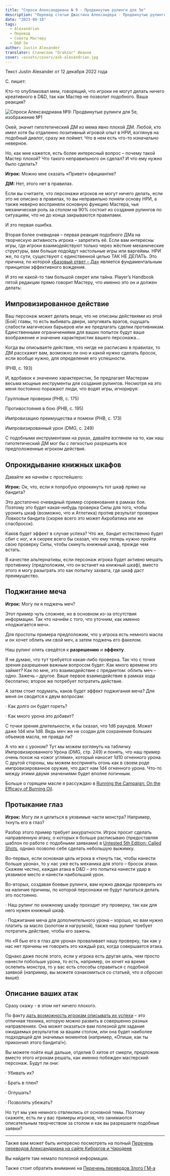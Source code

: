 ```yaml
---
title: "Спроси Александриана № 9 - Продвинутые рулинги для 5е"
description: "Перевод статьи Джастина Александера - Продвинутые рулинги для 5е"
date: "2023-09-18"
tags:
  - Alexandrian
  - Перевод
  - Советы Мастеру
  - D&D 5e
author: Justin Alexander
translator: Станислав "Drakzar" Иванов
cover: ~assets/covers/ask-alexandrian.jpg
---
```


Текст Justin Alexander от 12 декабря 2022 года

C. пишет:

Кто-то опубликовал мем, говорящий, что игроки не могут делать ничего креативного в D&D, так как Мастер не позволит подобного. Ваша реакция?

![Спроси Александриана №9: Продвинутые рулинги для 5е, изображение №1](/images/alexandrian-ask9.jpg)

Окей, значит гипотетический ДМ из мема явно плохой ДМ. Любой, кто имел хотя бы отдаленно позитивный игровой опыт в НРИ, взглянув на подобный диалог, сразу же поймет. Что в нем есть что-то изначально неверное.

Но, как мне кажется, есть более интересный вопрос – почему такой Мастер плохой? Что такого неправильного он сделал? И что ему нужно было сделать?

**Игрок:** Можно мне сказать «Привет» официантке?

**ДМ:** Нет, этого нет в правилах.

Если вы считаете, что персонажи игроков не могут ничего делать, если это не описано в правилах, то вы неправильно поняли основу НРИ, а также неверно восприняли основную функцию Мастера, чья механическая роль за столом на 90% состоит из создания рулингов по ситуациям, что не до конца закрываются правилами.

И это первая ошибка.

Вторая более очевидная – первая реакция подобного ДМа на творческую активность игрока – запретить её. Если вам интересны игры, где игроки взаимодействуют только через жёсткие механические структуры, вам больше подойдут настольные игры или варгеймы. НРИ же, по сути, существуют с единственной целью ТАК НЕ ДЕЛАТЬ. Это причина, по которой [«Базовый ответ – Да»](/posts/translations/alexandrian-art-of-rulings-4) является фундаментальным принципом эффективного вождения.

И это не какой-то там большой секрет или тайна. Player’s Handbook пятой редакции прямо говорит Мастеру, что именно это он и должен делать:

## Импровизированное действие

Ваш персонаж может делать вещи, что не описаны действиями из этой [Бой] главы, то есть выбивать двери, запугивать врагов, ощущать слабости магических барьеров или же предлагать сделки противникам. Единственными ограничениями для ваших попыток будут ваше воображение и значение характеристик вашего персонажа…

Когда вы описываете действие, что нигде не расписано в правилах, то ДМ расскажет вам, возможно ли оно и какой нужно сделать бросок, если вообще нужно, для определения его успешности.

(PHB, с. 193)

И, вдобавок к значению характеристик, 5е предлагает Мастерам весьма мощные инструменты для создания рулингов. Несмотря на это меня постоянно поражают люди, что водят игры, игнорируя:

Групповые проверки (PHB, с. 175)

Противостояния в бою (PHB, с. 195)

Импровизацию преимущества и помехи (PHB, с. 173)

Импровизированный урон (DMG, с. 249)

С подобными инструментами на руках, давайте взглянем на то, как наш гипотетический ДМ мог бы с легкостью разрешить все предположенные игроком действия.

## Опрокидывание книжных шкафов

Давайте же начнём с простейшего:

**Игрок:** Ок, что, если я попробую опрокинуть тот шкаф прямо на бандита?

Это достаточно очевидный пример соревнования в рамках боя. Поэтому это будет какая-нибудь проверка Силы для того, чтобы уронить шкаф (возможно, что и Атлетика) против результат проверки Ловкости бандита (скорее всего это может Акробатика или же спасбросок).

Каков будет эффект в случае успеха? Что же, бандит естественно будет сбит с ног, и я скорее всего бы сказал, что ему теперь нужно пройти свою проверку Силы, чтобы скинуть книжный шкаф, прежде чем встать.

В качестве альтернативы, если персонаж игрока будет активно мешать противнику (предположим, что он встанет на книжный шкаф), вместо этого я могу разыграть это как попытку захвата, где шкаф даст преимущество.

## Поджигание меча

**Игрок:** Могу ли я поджечь меч?

Этот пример чуть сложнее, но в основном из-за отсутствия информации. Так что начнём с того, что уточним, как именно «поджигается меч».

Для простоты примера предположим, что у игрока есть немного масла и он хочет облить им свой меч, а затем поджечь его факелом.

Наш рулинг опять сведётся к **разрешению** и **эффекту**.

Я не думаю, что тут требуется какая-либо проверка. Так что с точки зрения разрешения важным вопросом будет: Как много времени это займет? Как по мне, это взаимодействие с предметом: облить меч – одно. Зажечь – другое. Ваше первое взаимодействие в рамках хода бесплатно; второе же потребует потратить действие.

А затем стоит подумать, каков будет эффект поджигания меча? Для меня он сводится к двум вопросам:

· Как долго он будет гореть?

· Как много урона это добавит?

С точки зрения длительности, я бы сказал, что 1d6 раундов. Может даже 1d4 или 1d8. Ведь меч же не создан для сохранения больших объемов масла, не правда ли?

А что же с уроном? Тут мы можем взглянуть на табличку Импровизированного Урона (DMG, стр. 249) и понять, что наш пример очень похож на «ожог углями», который наносит 1d10 огненного урона. С другой стороны, мы можем воспринять огонь как в своем роде импровизированное оружие, что даст нам 1d4 огненного урона. Что-то между этими двумя значениями будет вполне логичным.

Больше о горящем масле я рассуждаю в [Running the Campaign: On the Efficacy of Burning Oil](https://thealexandrian.net/wordpress/48307/roleplaying-games/ptolus-running-the-campaign-on-the-efficacy-of-burning-oil).

## Протыкание глаз

**Игрок:** Могу ли я целиться в уязвимые части монстра? Например, ткнуть его в глаз?

Разбор этого пример требует аккуратности. Игрок просит сделать направленную атаку, о которых я больше расписываю (предоставляя шаблон по работе с подобными заявками) в [Untested 5th Edition: Called Shots](https://thealexandrian.net/wordpress/44948/roleplaying-games/untested-5th-edition-called-shots), однако позволю себе сделать небольшую выжимку.

Во-первых, если основная цель игрока в «ткнуть так, чтобы нанести больше урона», то у нас уже есть механика для этого – бросок атаки. Скажем честно, каждая атака в D&D – это попытка нанести удар в уязвимое место и нанести наибольший урон.

Во-вторых, создавая боевые рулинги, вам нужно дважды проверить их на наличие причины, по которой персонажи не будут пытаться делать это постоянно.

· Наш рулинг по книжному шкафу проходит эту проверку, так как для него нужен книжный шкаф.

· Поджигание меча для дополнительного урона – хорошо, но вам нужно платить за масло (золотом и нагрузкой), также наш рулинг требует потратить действие, чтобы его зажечь.

Но «Я бью его в глаз для урона» проваливает нашу проверку, так как у нас нет причины не говорить это каждый раз, когда совершается атака.

Однако даже после этого, если у игрока есть другая цель, чем просто нанести побольше урона, то есть, например, он хочет на время ослепить монстра, то у вас есть способы справиться с подобной заявкой (например, вы можете ознакомиться со статьей, что я сбросил выше)

## Описание ваших атак

Сразу скажу - в этом нет ничего плохого.

По факту [дать возможность игрокам описывать их успехи](https://thealexandrian.net/wordpress/38466/roleplaying-games/art-of-rulings-part-9-narrating-outcome) – это отличная техника, которую можно развить в совершенно разных направлениях. Она может оказаться вам полезной для задания ожидаемых результатов за вашим столом, или она будет наиболее подходящей для значимых моментов (например, «Опиши, как ты прикончил этого бандита!»).

Вы можете пойти ещё дальше, отделив 0 хитов от смерти, предложив вместо этого игрокам решать, как именно побежден мастерский персонаж. Будут ли они:

· Убивать их?

· Брать в плен?

· Оглушать?

· Позволять убежать?

Но тут мы уже немного отвлеклись от основной темы. Поэтому скажите, есть ли у вас примеры игроков, что занимаются описательным творчеством за столом и как вы разрешаете подобные заявки?

---

Также вам может быть интересно посмотреть на полный
[Перечень переводов Александриана на сайте Киборгов и Чародеев](/posts/translations/alexandrian-index)

Вы найдете там немало полезной информации.

Также стоит обратить внимание на [Перечень переводов Злого ГМ-а](/posts/translations/angrygm-index)
